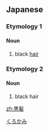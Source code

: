 ==Japanese==

===Etymology 1===
{{ja-kanjitab|くろ|かみ|yomi=k}}

====Noun====
{{ja-noun|くろかみ|kyu=黑髮}}

# black [[hair]]

===Etymology 2===
{{ja-kanjitab|こく|はつ|yomi=o}}

====Noun====
{{ja-noun|こくはつ|kyu=黑髮}}

# black hair

[[Category:ja:Hair|くろかみ]]

[[zh:黒髪]]